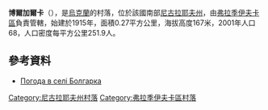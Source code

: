 {{coord|47|51|8|N|30|25|23|E|scale:100000|display=title}}

'''博爾加爾卡'''（{{lang-uk|Болгарка}}），是[[烏克蘭|烏克蘭]]的村落，位於該國南部[[尼古拉耶夫州|尼古拉耶夫州]]，由[[弗拉季伊夫卡區|弗拉季伊夫卡區]]負責管轄，始建於1915年，面積0.27平方公里，海拔高度167米，2001年人口68，人口密度每平方公里251.9人。

==參考資料==
* [http://weather.in.ua/ua/nikolaevskaja/1706 Погода в селі Болгарка] {{Wayback|url=http://weather.in.ua/ua/nikolaevskaja/1706 |date=20160606232026 }}

[[Category:尼古拉耶夫州村落|Category:尼古拉耶夫州村落]]
[[Category:弗拉季伊夫卡區村落|Category:弗拉季伊夫卡區村落]]


{{Mykolaiv-geo-stub}}